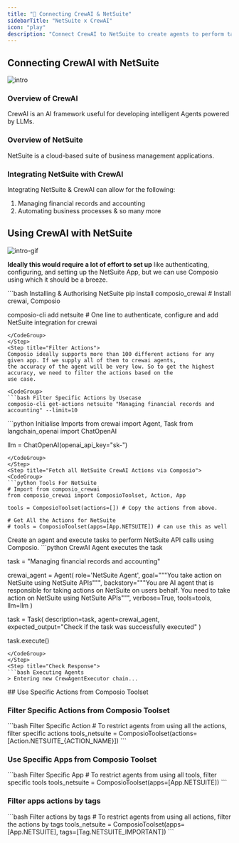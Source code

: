 ```yaml
---
title: "🚀 Connecting CrewAI & NetSuite"
sidebarTitle: "NetSuite x CrewAI"
icon: "play"
description: "Connect CrewAI to NetSuite to create agents to perform tasks using natural language"
---
```


## Connecting CrewAI with NetSuite
![intro](/media/intro.jpg)

### Overview of CrewAI

CrewAI is an AI framework useful for developing intelligent Agents powered by LLMs.

### Overview of NetSuite

NetSuite is a cloud-based suite of business management applications.

### Integrating NetSuite with CrewAI

Integrating NetSuite & CrewAI can allow for the following:

1. Managing financial records and accounting
2. Automating business processes
& so many more

## Using CrewAI with NetSuite
![intro-gif](/media/intro.gif)
<Steps>
<Step title="Setting Up the Environment">

**Ideally this would require a lot of effort to set up** like authenticating, configuring, and setting up the NetSuite App, but we can use Composio using which it should be a breeze.

<CodeGroup>
```bash Installing & Authorising NetSuite
pip install composio_crewai # Install crewai, Composio 

composio-cli add netsuite # One line to authenticate, configure and add NetSuite integration for crewai
```
</CodeGroup>
</Step>
<Step title="Filter Actions">
Composio ideally supports more than 100 different actions for any given app. If we supply all of them to crewai agents, 
the accuracy of the agent will be very low. So to get the highest accuracy, we need to filter the actions based on the 
use case.

<CodeGroup>
```bash Filter Specific Actions by Usecase
composio-cli get-actions netsuite "Managing financial records and accounting" --limit=10
```
</CodeGroup>

</Step>
<Step title="Import Base Packages">

<CodeGroup>
```python Initialise Imports
from crewai import Agent, Task
from langchain_openai import ChatOpenAI

llm = ChatOpenAI(openai_api_key="sk-<OPENAI KEY>")
```
</CodeGroup>
</Step>
<Step title="Fetch all NetSuite CrewAI Actions via Composio">
<CodeGroup>
```python Tools For NetSuite
# Import from composio_crewai
from composio_crewai import ComposioToolset, Action, App

tools = ComposioToolset(actions=[]) # Copy the actions from above. 

# Get All the Actions for NetSuite
# tools = ComposioToolset(apps=[App.NETSUITE]) # can use this as well
```
</CodeGroup>
</Step>
<Step title="Execute the Agent">
Create an agent and execute tasks to perform NetSuite API calls using Composio. 
<CodeGroup>
```python CrewAI Agent executes the task

task = "Managing financial records and accounting"

crewai_agent = Agent(
    role='NetSuite Agent',
    goal="""You take action on NetSuite using NetSuite APIs""",
    backstory="""You are AI agent that is responsible for taking actions on NetSuite on users behalf. You need to take action on NetSuite using NetSuite APIs""",
    verbose=True,
    tools=tools,
    llm=llm
)

task = Task(
    description=task,
    agent=crewai_agent,
    expected_output="Check if the task was successfully executed"
)

task.execute()
```
</CodeGroup>
</Step>
<Step title="Check Response">
```bash Executing Agents
> Entering new CrewAgentExecutor chain...
```
</Step>
</Steps>
## Use Specific Actions from Composio Toolset

### Filter Specific Actions from Composio Toolset

<CodeGroup>
```bash Filter Specific Action
# To restrict agents from using all the actions, filter specific actions
tools_netsuite = ComposioToolset(actions=[Action.NETSUITE_{ACTION_NAME}])
```
</CodeGroup>

### Use Specific Apps from Composio Toolset
<CodeGroup>
```bash Filter Specific App
# To restrict agents from using all tools, filter specific tools
tools_netsuite = ComposioToolset(apps=[App.NETSUITE])
```
</CodeGroup>

### Filter apps actions by tags 
<CodeGroup>
```bash Filter actions by tags
# To restrict agents from using all actions, filter the actions by tags
tools_netsuite = ComposioToolset(apps=[App.NETSUITE], tags=[Tag.NETSUITE_IMPORTANT])
```
</CodeGroup>